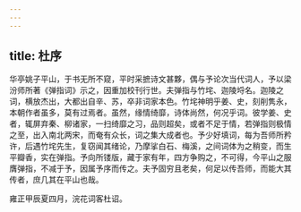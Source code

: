 ```yaml
---
---
---
```

title: 杜序
---



华亭姚子平山，于书无所不窥，平时采摭诗文甚夥，偶与予论次当代词人，予以梁汾师所著《弹指词》示之，因重加校刊行世。夫弹指与竹垞、迦陵埒名。迦陵之词，横放杰出，大都出自辛、苏，卒非词家本色。竹垞神明乎姜、史，刻削隽永，本朝作者虽多，莫有过焉者。虽然，缘情绮靡，诗体尚然，何况乎词。彼学姜、史者，辄屏弃秦、柳诸家，一扫绮靡之习，品则超矣，或者不足于情，若弹指则极情之至，出入南北两宋，而奄有众长，词之集大成者也。予少好填词，每为吾师所矜许，后遇竹垞先生，复窃闻其绪论，乃摩挲白石、梅溪，之间词体为之稍变，而生平瓣香，实在弹指。予向所镂版，藏于家有年，四方争购之，不可得，今平山之服膺弹指，不减于予，因属予序而传之。夫予固穷且老矣，何足以传吾师，而能大其传者，庶几其在平山也哉。

雍正甲辰夏四月，浣花词客杜诏。
